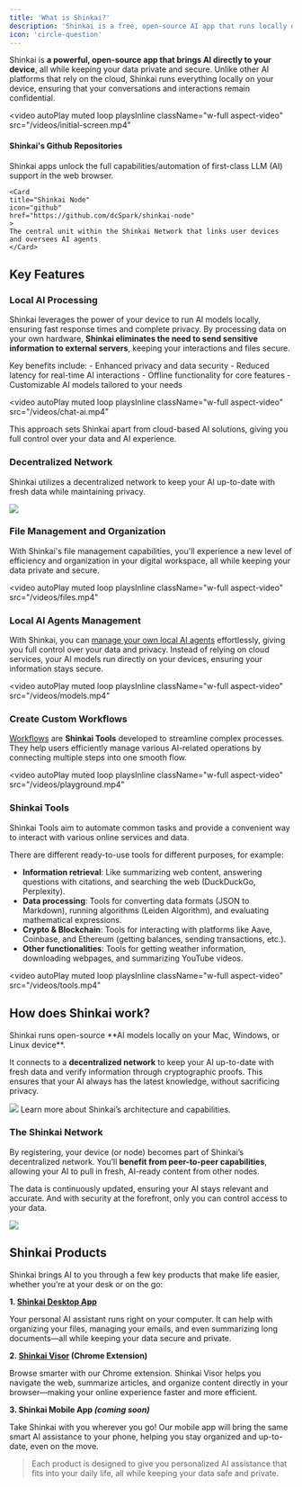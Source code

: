```yaml
---
title: 'What is Shinkai?'
description: 'Shinkai is a free, open-source AI app that runs locally on your computer'
icon: 'circle-question'
---
```


Shinkai is **a powerful, open-source app that brings AI directly to your device**, all while keeping your data private and secure. 
Unlike other AI platforms that rely on the cloud, Shinkai runs everything locally on your device, ensuring that your conversations and interactions remain confidential.


<video
  autoPlay
  muted
  loop
  playsInline
  className="w-full aspect-video"
  src="/videos/initial-screen.mp4"
></video>

#### Shinkai's Github Repositories

<CardGroup cols={2}>
    <Card 
    title="Shinkai Apps"
    icon="github"
    href="https://github.com/dcSpark/shinkai-apps"
    >
    Shinkai apps unlock the full capabilities/automation of first-class LLM (AI) support in the web browser. 
    </Card>

    <Card
    title="Shinkai Node"
    icon="github"
    href="https://github.com/dcSpark/shinkai-node"
    >
    The central unit within the Shinkai Network that links user devices and oversees AI agents
    </Card>
</CardGroup>


## Key Features

### Local AI Processing

Shinkai leverages the power of your device to run AI models locally, ensuring fast response times and complete privacy. 
By processing data on your own hardware, **Shinkai eliminates the need to send sensitive information to external servers**, keeping your interactions and files secure.

<Note>
Key benefits include:
- Enhanced privacy and data security
- Reduced latency for real-time AI interactions
- Offline functionality for core features
- Customizable AI models tailored to your needs
</Note>

<video
  autoPlay
  muted
  loop
  playsInline
  className="w-full aspect-video"
  src="/videos/chat-ai.mp4"
></video>


<Tip>This approach sets Shinkai apart from cloud-based AI solutions, giving you full control over your data and AI experience.</Tip>

### Decentralized Network
Shinkai utilizes a decentralized network to keep your AI up-to-date with fresh data while maintaining privacy. 

<Frame>
  <img src="/images/subscriptions.jpg" style={{ borderRadius: '0.5rem' }} />
</Frame>

### File Management and Organization

With Shinkai's file management capabilities, you'll experience a new level of efficiency and organization in your digital workspace, all while keeping your data private and secure.

<video
  autoPlay
  muted
  loop
  playsInline
  className="w-full aspect-video"
  src="/videos/files.mp4"
></video>

### Local AI Agents Management
With Shinkai, you can [manage your own local AI agents](/basics/ai-agents) effortlessly, giving you full control over your data and privacy. Instead of relying on cloud services, your AI models run directly on your devices, ensuring your information stays secure.

<video
  autoPlay
  muted
  loop
  playsInline
  className="w-full aspect-video"
  src="/videos/models.mp4"
></video>

### Create Custom Workflows
[Workflows](/advanced/workflows) are **Shinkai Tools** developed to streamline complex processes. 
They help users efficiently manage various AI-related operations by connecting multiple steps into one smooth flow.


<video
  autoPlay
  muted
  loop
  playsInline
  className="w-full aspect-video"
  src="/videos/playground.mp4"
></video>

### Shinkai Tools
Shinkai Tools aim to automate common tasks and provide a convenient way to interact with various online services and data.

There are different ready-to-use tools for different purposes, for example:

- **Information retrieval**: Like summarizing web content, answering questions with citations, and searching the web (DuckDuckGo, Perplexity).
- **Data processing**: Tools for converting data formats (JSON to Markdown), running algorithms (Leiden Algorithm), and evaluating mathematical expressions.
- **Crypto & Blockchain**: Tools for interacting with platforms like Aave, Coinbase, and Ethereum (getting balances, sending transactions, etc.).
- **Other functionalities**: Tools for getting weather information, downloading webpages, and summarizing YouTube videos.

<video
  autoPlay
  muted
  loop
  playsInline
  className="w-full aspect-video"
  src="/videos/tools.mp4"
></video>

## How does Shinkai work?

<Card> 
    <Icon icon="check" size={24}/> Shinkai runs open-source **AI models locally on your Mac, Windows, or Linux device**. 
</Card>

It connects to a **decentralized network** to keep your AI up-to-date with fresh data and verify information through cryptographic proofs. This ensures that your AI always has the latest knowledge, without sacrificing privacy.

<Frame>
  <img src="/images/shinkai-general.svg"  style={{ borderRadius: '0.5rem' }}/>
</Frame>
 <Card 
    title="Shinkai Whitepaper"
    icon="file"
    href="https://download.shinkai.com/Shinkai_Protocol_Whitepaper.pdf"
    >
    Learn more about Shinkai’s architecture and capabilities. 
</Card>

### The Shinkai Network

By registering, your device (or node) becomes part of Shinkai’s decentralized network. You’ll **benefit from peer-to-peer capabilities**, allowing your AI to pull in fresh, AI-ready content from other nodes. 

The data is continuously updated, ensuring your AI stays relevant and accurate. And with security at the forefront, only you can control access to your data.

<Frame>
  <img src="/images/shinkai-network.svg"  style={{ borderRadius: '0.5rem' }}/>
</Frame>



## Shinkai Products

Shinkai brings AI to you through a few key products that make life easier, whether you’re at your desk or on the go:

**1. [Shinkai Desktop App](/quickstart)**

Your personal AI assistant runs right on your computer. It can help with organizing your files, managing your emails, and even summarizing long documents—all while keeping your data secure and private.

**2. [Shinkai Visor](/advanced/visor) (Chrome Extension)**

Browse smarter with our Chrome extension. Shinkai Visor helps you navigate the web, summarize articles, and organize content directly in your browser—making your online experience faster and more efficient.

**3. Shinkai Mobile App _(coming soon)_**

Take Shinkai with you wherever you go! Our mobile app will bring the same smart AI assistance to your phone, helping you stay organized and up-to-date, even on the move.



> Each product is designed to give you personalized AI assistance that fits into your daily life, all while keeping your data safe and private.

